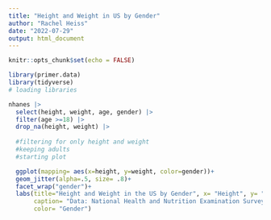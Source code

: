 ```yaml
---
title: "Height and Weight in US by Gender"
author: "Rachel Heiss"
date: "2022-07-29"
output: html_document
---
```


```r
knitr::opts_chunk$set(echo = FALSE)
```
```r
library(primer.data)
library(tidyverse)
# loading libraries

```
```r
nhanes |>
  select(height, weight, age, gender) |>
  filter(age >=18) |>
  drop_na(height, weight) |>
   
  #filtering for only height and weight
  #keeping adults
  #starting plot

  ggplot(mapping= aes(x=height, y=weight, color=gender))+
  geom_jitter(alpha=.5, size= .8)+
  facet_wrap("gender")+
  labs(title="Height and Weight in the US by Gender", x= "Height", y= "Weight", subtitle= "Males are heavier and taller than females on average.", 
       caption= "Data: National Health and Nutrition Examination Survey", 
       color= "Gender")
```


